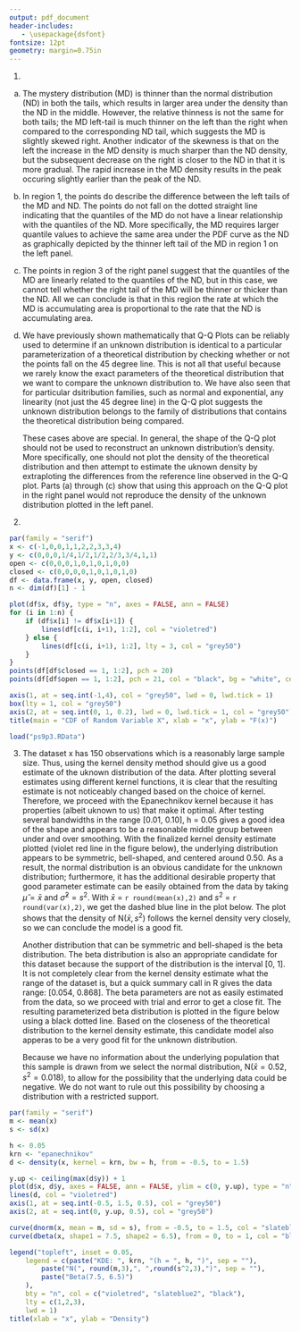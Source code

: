 ```yaml
---
output: pdf_document
header-includes:
   - \usepackage{dsfont}
fontsize: 12pt
geometry: margin=0.75in
---
```

\begin{flushright}
Beatriz Hernandez, Jimmy Nguyen, Ryan Quigley \\
MATH 267A \\
Section 2  \\
Group D  \\
\end{flushright}
\begin{center}
Problem Set 9
\end{center}

1.

a) The mystery distribution (MD) is thinner than the normal distribution (ND) in both the tails, which results in larger area under the density than the ND in the middle. However, the relative thinness is not the same for both tails; the MD left-tail is much thinner on the left than the right when compared to the corresponding ND tail, which suggests the MD is slightly skewed right. Another indicator of the skewness is that on the left the increase in the MD density is much sharper than the ND density, but the subsequent decrease on the right is closer to the ND in that it is more gradual. The rapid increase in the MD density results in the peak occuring slightly earlier than the peak of the ND.  
b) In region 1, the points do describe the difference between the left tails of the MD and ND.  The points do not fall on the dotted straight line indicating that the quantiles of the MD do not have a linear relationship with the quantiles of the ND.  More specifically, the MD requires larger quantile values to achieve the same area under the PDF curve as the ND as graphically depicted by the thinner left tail of the MD in region 1 on the left panel.    
c) The points in region 3 of the right panel suggest that the quantiles of the MD are linearly related to the quantiles of the ND, but in this case, we cannot tell whether the right tail of the MD will be thinner or thicker than the ND. All we can conclude is that in this region the rate at which the MD is accumulating area is proportional to the rate that the ND is accumulating area.  
d) We have previously shown mathematically that Q-Q Plots can be reliably used to determine if an unknown distribution is identical to a particular parameterization of a theoretical distribution by checking whether or not the points fall on the 45 degree line. This is not all that useful because we rarely know the exact parameters of the theoretical distribution that we want to compare the unknown distribution to. We have also seen that for particular dsitribution families, such as normal and exponential, any linearity (not just the 45 degree line) in the Q-Q plot suggests the unknown distribution belongs to the family of distributions that contains the theoretical distribution being compared.  

    These cases above are special. In general, the shape of the Q-Q plot should not be used to reconstruct an unknown distribution's density. More specifically, one should not plot the density of the theoretical distribution and then attempt to estimate the uknown density by extraploting the differences from the reference line observed in the Q-Q plot. Parts (a) through (c) show that using this approach on the Q-Q plot in the right panel would not reproduce the density of the unknown distribution plotted in the left panel.

2.
\begin{align*}
p & = 0 & F^-(0) & = inf\{x \in \mathds{R} : F(x) \geq 0\} \\
&& & = inf(-\infty, \infty) \\
&& & = -\infty \\
&& & := 0 \\
0 < p & < \frac{1}{4} & F^-(p) & = F^{-1}(p) \quad \text{by prop. 2}\\
&& p & = \frac{x}{4} \Rightarrow x = 4p \\
p & = \frac{1}{4} & F^-(\frac{1}{4}) & = inf\{x \in \mathds{R} : F(x) \geq \frac{1}{4}\} \\
&& & = inf[1, \infty) \\
&& & = 1 \\
\frac{1}{4} < p & < \frac{1}{2} & F^-(p) & = inf\{x \in \mathds{R} : F(x) \geq p\} \\
\intertext{If $x < 1$, $F(x) < \frac{1}{4}$; if $x \geq 1$, $F(x) \geq \frac{1}{2}$}
&& \Rightarrow & = inf[1, \infty) \\
&& & = 1 \\
p & = \frac{1}{2} & F^-(\frac{1}{2}) & = inf\{x \in \mathds{R} : F(x) \geq \frac{1}{2}\} \\
&& & = inf[1, \infty) \\
&& & = 1 \\
\frac{1}{2} < p & \leq \frac{2}{3} & F^-(p) & = inf\{x \in \mathds{R} : F(x) \geq p\} \\
\intertext{If $x < 2$, $F(x) \leq \frac{1}{2}$; if $x \geq 2$, $F(x) \geq \frac{2}{3}$}
&& \Rightarrow & = inf[2, \infty) \\
&& & = 2 \\
\frac{2}{3} < p & \leq \frac{3}{4} & F^-(p) & = F^{-1}(p) \quad \text{by prop. 2}\\
&& p & = \frac{x}{12} - \frac{1}{2} \Rightarrow x = 12(p - \frac{1}{2}) \\
\frac{3}{4} < p & \leq 1 & F^-(p) & = inf\{x \in \mathds{R} : F(x) \geq p\} \\
\intertext{If $x < 3$, $F(x) < \frac{3}{4}$; if $x \geq 3$, $F(x) = 1$}
&& \Rightarrow & = inf[3, \infty) \\
&& & = 3
\end{align*}

\begin{equation*}
F^-(p) = \begin{cases}
4p & 0 \leq p \leq \frac{1}{4} \\
1 & \frac{1}{4} < p \leq \frac{1}{2} \\
2 & \frac{1}{2} < p \leq \frac{2}{3} \\
12\left(p - \frac{1}{2}\right) & \frac{2}{3} < p \leq \frac{3}{4} \\
3 & \frac{3}{4} < p \leq 1
\end{cases}
\end{equation*}

```r
par(family = "serif")
x <- c(-1,0,0,1,1,2,2,3,3,4)
y <- c(0,0,0,1/4,1/2,1/2,2/3,3/4,1,1)
open <- c(0,0,0,1,0,1,0,1,0,0)
closed <- c(0,0,0,0,1,0,1,0,1,0)
df <- data.frame(x, y, open, closed)
n <- dim(df)[1] - 1

plot(df$x, df$y, type = "n", axes = FALSE, ann = FALSE)
for (i in 1:n) {
	if (df$x[i] != df$x[i+1]) {
		lines(df[c(i, i+1), 1:2], col = "violetred")
	} else {
		lines(df[c(i, i+1), 1:2], lty = 3, col = "grey50")
	}
}
points(df[df$closed == 1, 1:2], pch = 20)
points(df[df$open == 1, 1:2], pch = 21, col = "black", bg = "white", cex = (2/3))

axis(1, at = seq.int(-1,4), col = "grey50", lwd = 0, lwd.tick = 1)
box(lty = 1, col = "grey50")
axis(2, at = seq.int(0, 1, 0.2), lwd = 0, lwd.tick = 1, col = "grey50")
title(main = "CDF of Random Variable X", xlab = "x", ylab = "F(x)")
```
```r
load("ps9p3.RData")
```
3. The dataset x has 150 observations which is a reasonably large sample size. Thus, using the kernel density method should give us a good estimate of the uknown distribution of the data. After plotting several estimates using different kernel functions, it is clear that the resulting estimate is not noticeably changed based on the choice of kernel. Therefore, we proceed with the Epanechnikov kernel because it has properties (albeit uknown to us) that make it optimal. After testing several bandwidths in the range [0.01, 0.10], h = 0.05 gives a good idea of the shape and appears to be a reasonable middle group between under and over smoothing. With the finalized kernel density estimate plotted (violet red line in the figure below), the underlying distribution appears to be symmetric, bell-shaped, and centered around 0.50. As a result, the normal distribution is an obvious candidate for the unknown distribution; furthermore, it has the additional desirable property that good parameter estimate can be easily obtained from the data by taking $\hat{\mu} = \bar{x}$ and $\hat{\sigma}^2 = s^2$. With $\bar{x}$ = `r round(mean(x),2)` and $s^2$ = `r round(var(x),2)`, we get the dashed blue line in the plot below. The plot shows that the density of $\text{N}(\bar{x}, s^2)$ follows the kernel density very closely, so we can conclude the model is a good fit.  

    Another distribution that can be symmetric and bell-shaped is the beta distribution. The beta distribution is also an appropriate candidate for this dataset because the support of the distribution is the interval [0, 1]. It is not completely clear from the kernel density estimate what the range of the dataset is, but a quick summary call in R gives the data range: [0.054, 0.868]. The beta parameters are not as easily estimated from the data, so we proceed with trial and error to get a close fit. The resulting parameterized beta distribution is plotted in the figure below using a black dotted line. Based on the closeness of the theoretical distribution to the kernel density estimate, this candidate model also apperas to be a very good fit for the unknown distribution.
  
    Because we have no information about the underlying population that this sample is drawn from we select the normal distribution, $\text{N}(\bar{x} = 0.52, s^2 = 0.018)$, to allow for the possibility that the underlying data could be negative. We do not want to rule out this possibility by choosing a distribution with a restricted support.  


```r
par(family = "serif")
m <- mean(x)
s <- sd(x)

h <- 0.05
krn <- "epanechnikov"
d <- density(x, kernel = krn, bw = h, from = -0.5, to = 1.5)

y.up <- ceiling(max(d$y)) + 1
plot(d$x, d$y, axes = FALSE, ann = FALSE, ylim = c(0, y.up), type = "n")
lines(d, col = "violetred")
axis(1, at = seq.int(-0.5, 1.5, 0.5), col = "grey50")
axis(2, at = seq.int(0, y.up, 0.5), col = "grey50")

curve(dnorm(x, mean = m, sd = s), from = -0.5, to = 1.5, col = "slateblue2", lty = 2, add = TRUE)
curve(dbeta(x, shape1 = 7.5, shape2 = 6.5), from = 0, to = 1, col = "black", lty = 3, add = TRUE)

legend("topleft", inset = 0.05, 
	legend = c(paste("KDE: ", krn, "(h = ", h, ")", sep = ""), 
		paste("N(", round(m,3),", ",round(s^2,3),")", sep = ""),
		paste("Beta(7.5, 6.5)")
	), 
	bty = "n", col = c("violetred", "slateblue2", "black"), 
	lty = c(1,2,3), 
	lwd = 1)
title(xlab = "x", ylab = "Density")
```